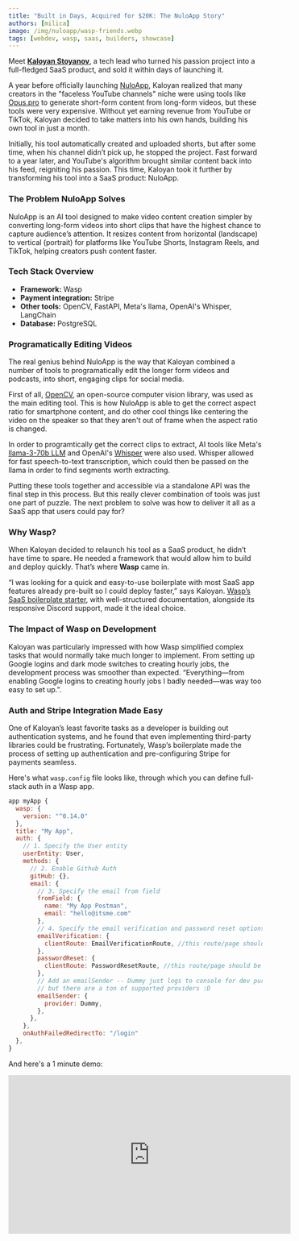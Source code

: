 ```yaml
---
title: "Built in Days, Acquired for $20K: The NuloApp Story"
authors: [milica]
image: /img/nuloapp/wasp-friends.webp
tags: [webdev, wasp, saas, builders, showcase]
---
```



Meet [**Kaloyan Stoyanov**](https://www.linkedin.com/in/kaloyan-stoyanov-466a54196/), a tech lead who turned his passion project into a full-fledged SaaS product, and sold it within days of launching it.

A year before officially launching [NuloApp](https://nuloapp.com/), Kaloyan realized that many creators in the "faceless YouTube channels" niche were using tools like [Opus.pro](http://opus.pro/) to generate short-form content from long-form videos, but these tools were very expensive. Without yet earning revenue from YouTube or TikTok, Kaloyan decided to take matters into his own hands, building his own tool in just a month.

Initially, his tool automatically created and uploaded shorts, but after some time, when his channel didn’t pick up, he stopped the project. Fast forward to a year later, and YouTube's algorithm brought similar content back into his feed, reigniting his passion. This time, Kaloyan took it further by transforming his tool into a SaaS product: NuloApp.

### **The Problem NuloApp Solves**

NuloApp is an AI tool designed to make video content creation simpler by converting long-form videos into short clips that have the highest chance to capture audience’s attention. It resizes content from horizontal (landscape) to vertical (portrait) for platforms like YouTube Shorts, Instagram Reels, and TikTok, helping creators push content faster.

<ReactPlayer playing controls muted={true} url="/img/nuloapp/vid.mp4" />

### **Tech Stack Overview**

- **Framework:** Wasp
- **Payment integration:** Stripe
- **Other tools:** OpenCV, FastAPI, Meta's llama, OpenAI's Whisper, LangChain
- **Database:** PostgreSQL

### **Programatically Editing Videos**

The real genius behind NuloApp is the way that Kaloyan combined a number of tools to programatically edit the longer form videos and podcasts, into short, engaging clips for social media.

First of all, [OpenCV](https://opencv.org/), an open-source computer vision library, was used as the main editing tool. This is how NuloApp is able to get the correct aspect ratio for smartphone content, and do other cool things like centering the video on the speaker so that they aren't out of frame when the aspect ratio is changed.

In order to programtically get the correct clips to extract, AI tools like Meta's [llama-3-70b LLM](https://github.com/meta-llama/llama3) and OpenAI's [Whisper](https://github.com/openai/whisper) were also used. Whisper allowed for fast speech-to-text transcription, which could then be passed on the llama in order to find segments worth extracting.

Putting these tools together and accessible via a standalone API was the final step in this process. But this really clever combination of tools was just one part of puzzle. The next problem to solve was how to deliver it all as a SaaS app that users could pay for?

### **Why Wasp?**

When Kaloyan decided to relaunch his tool as a SaaS product, he didn’t have time to spare. He needed a framework that would allow him to build and deploy quickly. That’s where **Wasp** came in.

“I was looking for a quick and easy-to-use boilerplate with most SaaS app features already pre-built so I could deploy faster,” says Kaloyan. [Wasp’s SaaS boilerplate starter](https://opensaas.sh/), with well-structured documentation, alongside its responsive Discord support, made it the ideal choice.

### **The Impact of Wasp on Development**

Kaloyan was particularly impressed with how Wasp simplified complex tasks that would normally take much longer to implement. From setting up Google logins and dark mode switches to creating hourly jobs, the development process was smoother than expected. “Everything—from enabling Google logins to creating hourly jobs I badly needed—was way too easy to set up.”.

### **Auth and Stripe Integration Made Easy**

One of Kaloyan’s least favorite tasks as a developer is building out authentication systems, and he found that even implementing third-party libraries could be frustrating. Fortunately, Wasp’s boilerplate made the process of setting up authentication and pre-configuring Stripe for payments seamless.

Here's what `wasp.config` file looks like, through which you can define full-stack auth in a Wasp app.

```jsx
app myApp {
  wasp: {
    version: "^0.14.0"
  },
  title: "My App",
  auth: {
    // 1. Specify the User entity
    userEntity: User,
    methods: {
      // 2. Enable Github Auth
      gitHub: {},
      email: {
        // 3. Specify the email from field
        fromField: {
          name: "My App Postman",
          email: "hello@itsme.com"
        },
        // 4. Specify the email verification and password reset options
        emailVerification: {
          clientRoute: EmailVerificationRoute, //this route/page should be created
        },
        passwordReset: {
          clientRoute: PasswordResetRoute, //this route/page should be created
        },
        // Add an emailSender -- Dummy just logs to console for dev purposes
        // but there are a ton of supported providers :D
        emailSender: {
          provider: Dummy,
        },
      },
    },
    onAuthFailedRedirectTo: "/login"
  },
}
```

And here's a 1 minute demo:

<div className="flex justify-center">
  <iframe width="560" height="315" src="https://www.youtube-nocookie.com/embed/Qiro77q-ulI?si=ALZU_PdeKRlq_-Ac" title="YouTube video player" frameborder="0" allow="accelerometer; autoplay; clipboard-write; encrypted-media; gyroscope; picture-in-picture; web-share" referrerpolicy="strict-origin-when-cross-origin" allowfullscreen />
</div>

<br />

Additionally, the framework's job scheduling features helped Kaloyan avoid the headache of configuring cron jobs on Docker containers.

### **Fast Acquisition: From Launch to Sale in 24 Hours**

Upon launching NuloApp, Kaloyan listed the product on [Acquire](http://acquire.com/) with the primary goal of gathering feedback from potential buyers about what features or metrics they value most in a SaaS product. To his surprise, within the first day of listing, he received multiple offers. After a brief meeting with one interested buyer, they quickly agreed on a $20k deal, validating the product's value and market potential.

![NuloApp Homepage](/img/nuloapp/app.png)

### **Advice for Builders Considering Wasp**

If you're considering Wasp, Kaloyan’s advice is clear: Wasp is easy to get started with and flexible enough to build what you need without adding unnecessary complexity. For Kaloyan, Wasp was ideal because it handled the boilerplate while still giving him the freedom to customize as required. "The documentation is also solid, which definitely helps when you're moving quickly.”

### Next Steps

If you’d like to follow in Kaloyan’s footsteps, this is how to get started with the boilerplate he used.

Open your terminal and install Wasp:

```shell
curl -sSL https://get.wasp.sh/installer.sh | sh
```

From there you only need to run:

```shell
wasp new -t saas
```

That’s it, you’re one step closer to building your first SaaS!

Feel free to join our [Discord](https://discord.gg/rzdnErX) to connect with other builders and get support from the Wasp community. See you!
